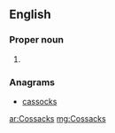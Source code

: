 ==English==

===Proper noun===
{{en-proper noun}}

# {{plural of|Cossack|lang=en}}

===Anagrams===
* [[cassocks#English|cassocks]]

[[ar:Cossacks]]
[[mg:Cossacks]]